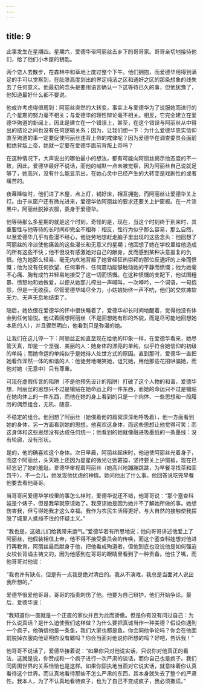 ```yaml
---
---
---
```

title: 9
---



此事发生在星期四。星期六，爱德华带阿丽丝去乡下的哥哥家。哥哥亲切地接待他们，给了他们小木屋的钥匙。

两个恋人去散步，在森林中和草地上度过整个下午。他们拥抱，而爱德华用得到满足的手可以觉察到，在肚脐高度划出的界定纯洁之区和通奸之区的那条想象的线失去了任何意义。他最初的念头是要用语言确认一下这等待已久的事，但他犹豫了，他知道最好什么都不要说。

他或许考虑得很周到：阿丽丝突然的大转变，事实上与爱德华为了说服她而进行的几个星期的努力毫不相关；与爱德华的理性辩论毫不相关。相反，它完全建立在爱德华殉道的新闻上，因此是建立在一个错误上，甚至，在这个错误与阿丽丝从中得出的结论之间也没有任何逻辑关系；因为，让我们想一下：为什么爱德华忠实信仰直至殉道的事一定要促使阿丽丝违背上帝的戒律呢？因为爱德华在调查委员会面前拒绝背叛上帝，她就一定要在爱德华面前背叛上帝吗？

在这种情况下，大声说出的哪怕最小的想法，都有可能向阿丽丝揭示他态度的不一致，因此，爱德华最好不说话，而他的缄默一点未被觉察，因为阿丽丝自己说就足够了，她高兴，没有什么能显示出，在她心灵中已经产生的大转变是戏剧性的或者痛苦的。

夜幕降临时，他们进了木屋，点上灯，铺好床，相互拥抱，而阿丽丝让爱德华关上灯。由于从窗户还有微光进来，爱德华依阿丽丝的要求还要关上护窗板。在一片漆黑中，阿丽丝脱掉衣服，委身于爱德华。

他等待那么多星期的就是这个时刻，奇怪的是，现在，当这个时刻终于到来时，其重要性与他等待的长时间却完全不相称：相反，性行为似乎那么容易，那么自然，以至爱德华几乎有些漫不经心，他徒劳地想赶走脑子里出现的这些念头：他回想了阿丽丝的冷淡使他痛苦的这些漫长和无意义的星期；他回想了她在学校里给他造成的所有这些不快；他不但没有感激她对自己的献身，反而感到某种决意报复的仇恨。他为她那么轻易、毫无内疚地背叛了她曾经狂热崇拜的那位反通奸的上帝而愤慨；他为没有任何欲望、任何事件、任何震动能够触动她的平静而愤慨；他为她毫不心痛、胸有成竹并轻易地接受了这一切而愤慨。在这种愤慨的支配下，他试图粗暴、愤怒地和她做爱，以便从她那儿榨出一声喊叫，一次呻吟，一个词语，一句抱怨，但是一无收获。尽管爱德华竭尽全力，小姑娘始终一声不吭，他们的交欢瘫软无力、无声无息地结束了。

随后，她依偎在爱德华的怀中很快睡着了，爱德华却长时间地醒着，觉得他没有体会到任何愉悦。他试着回想阿丽丝（不是回想她有形的外貌，而是尽可能地回想她本质的人），并且骤然明白，他看到只是弥漫的她。

让我们在这儿停一下：阿丽丝正如直至现在给他的印象一样，在爱德华看来，她尽管天真，却是一个坚强、美丽的人：她身体的漂亮的单纯，似乎符合她信仰的初级的单纯；而她命运的单纯似乎是她待人处世方式的原因。直到那时，爱德华一直把她看作浑然一体的和谐的人：他徒劳地嘲笑她，诅咒她，用他那些花招哄骗她，而他对她（无意中）只有尊重。

可现在虚假传言的陷阱（不是他预先设计的陷阱）打破了这个人物的和谐，爱德华想，阿丽丝的思想只不过是镶贴在她命运上的一件东西，而她的命运只不过是镶贴在她肉体上的一件东西，而他在她的身上看到的只是一个肉体、一些思想和一段履历的偶然组合，无机、随意、

不稳定的组合。他回想了阿丽丝（她偎着他的肩窝深深地呼吸着），他一方面看到她的身体，另一方面看到她的思想，他喜欢这身体，而这些思想让他觉得可笑；而这身体和这些思想没有达成任何统一；他看到的她就像融进吸墨纸的一条墨线：没有轮廓，没有形状。

是的，他的确喜欢这个身体。次日早晨，阿丽丝起床时，他迫使阿丽丝光着身子，而这个阿丽丝，头天晚上还因为星星的微光让她窘迫，坚持要关上护窗板，现在已经忘记了她的羞耻。爱德华审视着阿丽丝（她高兴地蹦蹦跳跳，为早餐寻找茶和面包干），不一会儿，她发现他忧虑的神情。她问他出了什么事。他回答说吃完早餐他要去看他哥哥。

当哥哥问爱德华学校里的事怎么样时，爱德华说还不错，他哥哥说：“那个塞查科娃是个婊子，但是我早就原谅她了。我原谅她是因为她并不了解她所做的事。她想伤害我，但亏得她我才这么幸福。我作为农民生活得更好，与大自然的接触使我摆脱了城里人抵挡不住的怀疑主义。”

“我也是，这娘儿们给我带来运气。”爱德华若有所思地说；他向哥哥讲述他爱上了阿丽丝，他假装相信上帝，他不得不接受委员会的传唤，而这个塞查科娃想对他进行再教育，阿丽丝最后献身于他，把他看成殉道者。但他到底也没说他是如何强迫女校长背诵主祷文的，因为他感到在哥哥的眼睛里看到了一种责备。他住了嘴，而他哥哥对他说：

“我也许有缺点，但是有一点我是绝对清白的。我从不演戏，我总是当面对人说出我所想的。”

爱德华很爱他哥哥，哥哥的指责刺伤了他。他要为自己辩护，他们开始争论。最后，爱德华说：

“我知道你一直就是一个正直的家伙并且为此而骄傲。但是你有没有问过自己：为什么说真话？是什么迫使我们这样做？为什么要把真诚当作一种美德？假设你遇到一个疯子，他确信他是一条鱼，我们大家也都是鱼。你会同他争论吗？你会在他面前脱掉衣服向他证明你没有鳍吗？你会当面对他说你所想的吗？好吧，告诉我！”

他哥哥不说话了，爱德华接着说：“如果你只对他说实话，只说你对他真正的看法，这就是说，你赞成和一个疯子进行一次严肃的谈话，而你自己也是疯子。我们同周围世界的关系恰恰也是这样。如果你固执地当面对它说实话，就意味着你认真看待这个世界。而认真地看待那些不怎么严肃的东西，其本身就失去了整个的严肃性。我本人，为了不认真地看待疯子，也为了自己不变成疯子，我必须撒谎。”